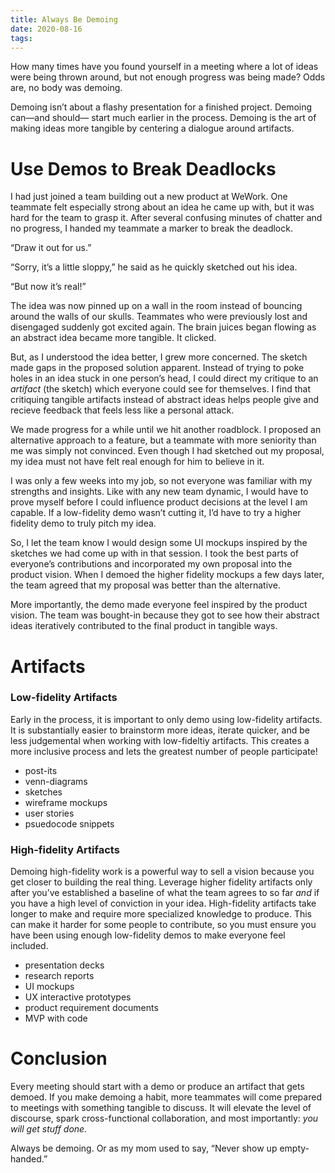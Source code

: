 ```yaml
---
title: Always Be Demoing
date: 2020-08-16
tags:
---
```


How many times have you found yourself in a meeting where a lot of ideas were being thrown around, but not enough
progress was being made? Odds are, no body was demoing.

Demoing isn’t about a flashy presentation for a finished project. Demoing can&mdash;and should&mdash; start much
earlier in the process. Demoing is the art of making ideas more tangible by centering a dialogue around artifacts.

# Use Demos to Break Deadlocks

I had just joined a team building out a new product at WeWork. One teammate felt especially strong about an idea he came
up with, but it was hard for the team to grasp it. After several confusing
minutes of chatter and no progress, I handed my teammate a marker to break the deadlock.

“Draw it out for us.”

“Sorry, it’s a little sloppy,” he said as he quickly sketched out his idea.

“But now it’s real!”

The idea was now pinned up on a wall in the room instead of bouncing around the walls of our skulls.
Teammates who were previously lost and disengaged suddenly got excited again.
The brain juices began flowing as an abstract idea became more tangible. It clicked.

But, as I understood the idea better, I grew more concerned. The sketch made gaps in the proposed solution apparent. 
Instead of trying to poke holes in an idea stuck in one person’s head, I could direct my critique to
an _artifact_ (the sketch) which everyone could see for themselves. I find that critiquing tangible artifacts
instead of abstract ideas helps people give and recieve feedback that feels less like a personal attack.

We made progress for a while until we hit another roadblock. I proposed an alternative approach to a feature, but a 
teammate with more seniority than me was simply not convinced. Even though I had sketched out my proposal, my idea must 
not have felt real enough for him to believe in it. 

I was only a few weeks into my job, so not everyone was familiar with my strengths and insights. Like with any new team 
dynamic, I would have to prove myself before I could influence product decisions at the level I am capable. If
a low-fidelity demo wasn’t cutting it, I’d have to try a higher fidelity demo to truly pitch my idea. 

So, I let the team know I would design some UI mockups inspired by the sketches we had come up with in that session. I
took the best parts of everyone’s contributions and incorporated my own proposal into the product vision. When I demoed 
the higher fidelity mockups a few days later, the team agreed that my proposal was better than the alternative. 

More importantly, the demo made everyone feel inspired by the product vision. The team was bought-in because they got to
see how their abstract ideas iteratively contributed to the final product in tangible ways.

# Artifacts

### Low-fidelity Artifacts

Early in the process, it is important to only demo using low-fidelity artifacts. It is substantially easier to 
brainstorm more ideas, iterate quicker, and be less judgemental when working with low-fideltiy artifacts. This creates
a more inclusive process and lets the greatest number of people participate!

- post-its
- venn-diagrams
- sketches
- wireframe mockups
- user stories
- psuedocode snippets

### High-fidelity Artifacts

Demoing high-fidelity work is a powerful way to sell a vision because you get closer to building the real thing. 
Leverage higher fidelity artifacts only after you’ve established a baseline of what the team agrees to so far *and* 
if you have a high level of conviction in your idea. High-fidelity artifacts take longer to make and require more
specialized knowledge to produce. This can make it harder for some people to contribute, so you must ensure you have
been using enough low-fidelity demos to make everyone feel included.

- presentation decks
- research reports
- UI mockups
- UX interactive prototypes
- product requirement documents
- MVP with code

# Conclusion

Every meeting should start with a demo or produce an artifact that gets demoed. If you make demoing a habit,
more teammates will come prepared to meetings with something tangible to discuss. It will elevate the level of discourse,
spark cross-functional collaboration, and most importantly: _you will get stuff done._

Always be demoing. Or as my mom used to say, “Never show up empty-handed.”